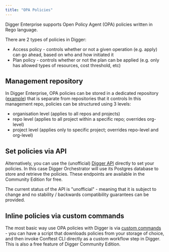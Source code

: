 ```yaml
---
title: "OPA Policies"
---
```


Digger Enterprise supports Open Policy Agent (OPA) policies written in Rego language.

There are 2 types of policies in Digger:

- Access policy - controls whether or not a given operation (e.g. apply) can go ahead, based on who and how initiated it
- Plan policy - controls whether or not the plan can be applied (e.g. only has allowed types of resources, cost threshold, etc)

## Management repository

In Digger Enterprise, OPA policies can be stored in a dedicated repository ([example](https://github.com/diggerhq/mgmt-repo-one/tree/main/policies)) that is separate from repositories that it controls
In this management repo, policies can be structured using 3 levels:

- organisation level (applies to all repos and projects)
- repo level (applies to all project within a specific repo; overrides org-level)
- project level (applies only to specific project; overrides repo-level and org-level)

## Set policies via API

Alternatively, you can use the (unofficial) [Digger API](/ce/reference/api) directly to set your policies. In this case Digger Orchestrator will use its Postgres database to store and retrieve the policies. These endpoints are available in the Community Edition for free.

<Note>
  The current status of the API is "unofficial" - meaning that it is subject to
  change and no stability / backwards compatibility guarantees can be provided.
</Note>

## Inline policies via custom commands

The most basic way use OPA policies with Digger is via [custom commands](/ce/howto/using-opa-conftest) - you can have a script that downloads policies from your storage of choice, and then invoke Conftest CLI directly as a custom workflow step in Digger. This is also a free feature of Digger Community Edition.
